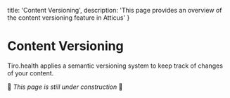   title: 'Content Versioning',
  description: 'This page provides an overview of the content versioning feature in Atticus'
}

# Content Versioning

Tiro.health applies a semantic versioning system to keep track of changes of your content.

🚧 *This page is still under construction*  🚧

